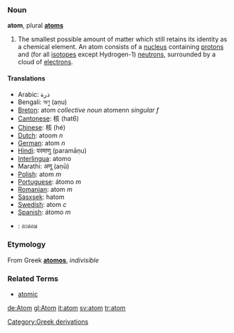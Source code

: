=== Noun ===
'''atom''', plural '''[[atoms]]'''

# The smallest possible amount of matter which still retains its identity as a chemical element.  An atom consists of a [[nucleus]] containing [[proton]]s and (for all [[isotope]]s except Hydrogen-1) [[neutron]]s, surrounded by a cloud of [[electron]]s.

==== Translations ====
*Arabic: ذرة
*Bengali: অণু (aṇu)
*[[Breton]]: atom ''collective noun'' atomenn ''singular f''
*[[Cantonese]]: 核 (hat6)
*[[Chinese]]: 核 (hé)
*[[Dutch]]: atoom ''n''
*[[German]]: atom ''n''
*[[Hindi]]: परमाणु (paramāṇu)
*[[Interlingua]]: atomo
*Marathi: अणू (aṇū)
*[[Polish]]: atom ''m''
*[[Portuguese]]: átomo ''m''
*[[Romanian]]: atom ''m''
*[[Sasxsek]]: hatom
*[[Swedish]]: atom ''c''
*[[Spanish]]: átomo ''m''
*{{th}}: อะตอม

===Etymology===
From Greek '''[[atomos]]''', ''indivisible''

===Related Terms===
*[[atomic]]

[[Category:Greek derivations]]

[[de:Atom]]
[[gl:Atom]]
[[it:atom]]
[[sv:atom]]
[[tr:atom]]
